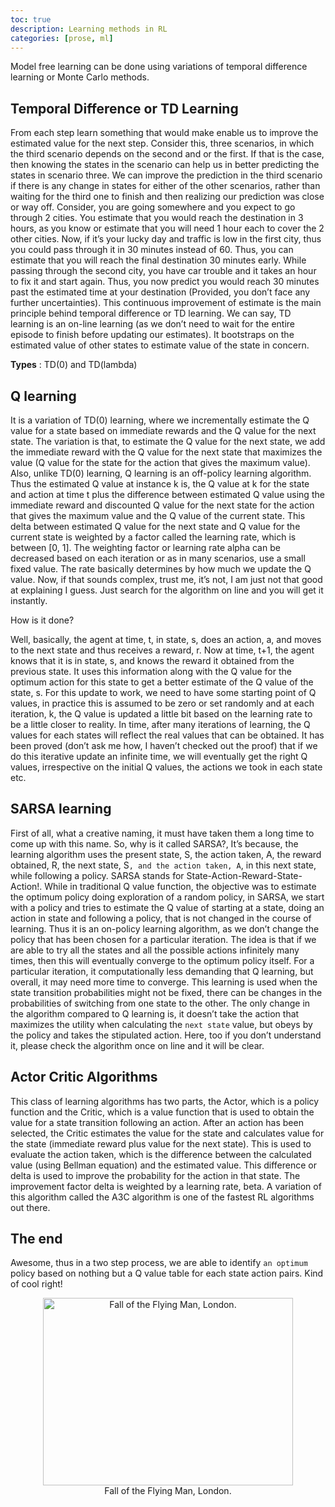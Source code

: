 ```yaml
---
toc: true
description: Learning methods in RL
categories: [prose, ml]
---
```


Model free learning can be done using variations of temporal difference learning or Monte Carlo methods.

## Temporal Difference or TD Learning

From each step learn something that would make enable us to improve the estimated value for the next step. Consider this, three scenarios, in which the third scenario depends on the second and or the first. If that is the case, then knowing the states in the scenario can help us in better predicting the states in scenario three. We can improve the prediction in the third scenario if there is any change in states for either of the other scenarios, rather than waiting for the third one to finish and then realizing our prediction was close or way off.
Consider, you are going somewhere and you expect to go through 2 cities. You estimate that you would reach the destination in 3 hours, as you know or estimate that you will need 1 hour each to cover the 2 other cities. Now, if it's your lucky day and traffic is low in the first city, thus you could pass through it in 30 minutes instead of 60. Thus, you can estimate that you will reach the final destination 30 minutes early. While passing through the second city, you have car trouble and it takes an hour to fix it and start again. Thus, you now predict you would reach 30 minutes past the estimated time at your destination (Provided, you don't face any further uncertainties). This continuous improvement of estimate is the main principle behind temporal difference or TD learning.
We can say, TD learning is an on-line learning (as we don't need to wait for the entire episode to finish before updating our estimates). It bootstraps on the estimated value of other states to estimate value of the state in concern.

**Types** : TD(0) and TD(lambda)

## Q learning

It is a variation of TD(0) learning, where we incrementally estimate the Q value for a state based on immediate rewards and the Q value for the next state. The variation is that, to estimate the Q value for the next state, we add the immediate reward with the Q value for the next state that maximizes the value (Q value for the state for the action that gives the maximum value). Also, unlike TD(0) learning, Q learning is an off-policy learning algorithm. Thus the estimated Q value at instance k is, the Q value at k for the state and action at time t plus the difference between estimated Q value using the immediate reward and discounted Q value for the next state for the action that gives the maximum value and the Q value of the current state. This delta between estimated Q value for the next state and Q value for the current state is weighted by a factor called the learning rate, which is between [0, 1]. The weighting factor or learning rate alpha can be decreased based on each iteration or as in many scenarios, use a small fixed value. The rate basically determines by how much we update the Q value. Now, if that sounds complex, trust me, it's not, I am just not that good at explaining I guess. Just search for the algorithm on line and you will get it instantly.

How is it done?

Well, basically, the agent at time, t, in state, s, does an action, a, and moves to the next state and thus receives a reward, r. Now at time, t+1, the agent knows that it is in state, s, and knows the reward it obtained from the previous state. It uses this information along with the Q value for the optimum action for this state to get a better estimate of the Q value of the state, s. For this update to work, we need to have some starting point of Q values, in practice this is assumed to be zero or set randomly and at each iteration, k, the Q value is updated a little bit based on the learning rate to be a little closer to reality. In time, after many iterations of learning, the Q values for each states will reflect the real values that can be obtained. It has been proved (don't ask me how, I haven't checked out the proof) that if we do this iterative update an infinite time, we will eventually get the right Q values, irrespective on the initial Q values, the actions we took in each state etc.

## SARSA learning

First of all, what a creative naming, it must have taken them a long time to come up with this name. So, why is it called SARSA?, It's because, the learning algorithm uses the present state, S, the action taken, A, the reward obtained, R, the next state, S`, and the action taken, A`, in this next
state, while following a policy. SARSA stands for State-Action-Reward-State-Action!.
While in traditional Q value function, the objective was to estimate the optimum policy doing exploration of a random policy, in SARSA, we start with a policy and tries to estimate the Q value of starting at a state, doing an action in state and following a policy, that is not changed in the course of learning. Thus it is an on-policy learning algorithm, as we don't change the policy that has been chosen for a particular iteration. The idea is that if we are able to try all the states and all the possible actions infinitely many times, then this will eventually converge to the optimum policy itself.
For a particular iteration, it computationally less demanding that Q learning, but overall, it may need more time to converge. This learning is used when the state transition probabilities might not be fixed, there can be changes in the probabilities of switching from one state to the other. The only change in the algorithm compared to Q learning is, it doesn't take the action that maximizes the utility when calculating the `next state` value, but obeys by the policy and takes the stipulated action. Here, too if you don't understand it, please check the algorithm once on line and it will be clear.
 

## Actor Critic Algorithms

This class of learning algorithms has two parts, the Actor, which is a policy function and the Critic, which is a value function that is used to obtain the value for a state transition following an action. After an action has been selected, the Critic estimates the value for the state and calculates value for the state (immediate reward plus value for the next state). This is used to evaluate the action taken, which is the difference between the calculated value (using Bellman equation) and the estimated value. This difference or delta is used to improve the probability for the action in that state. The improvement factor delta is weighted by a learning rate, beta. A variation of this algorithm called the A3C algorithm is one of the fastest RL algorithms out there.


## The end

Awesome, thus in a two step process, we are able to identify `an optimum` policy based on nothing but a Q value table for each state action pairs. Kind of cool right!

<figure align="center">
<img src="https://www.oldbookillustrations.com/wp-content/uploads/2020/02/de-groof-falling.jpg" alt="Fall of the Flying Man, London." height="300" width="400"/>
<figcaption>Fall of the Flying Man, London.</figcaption>
</figure>





